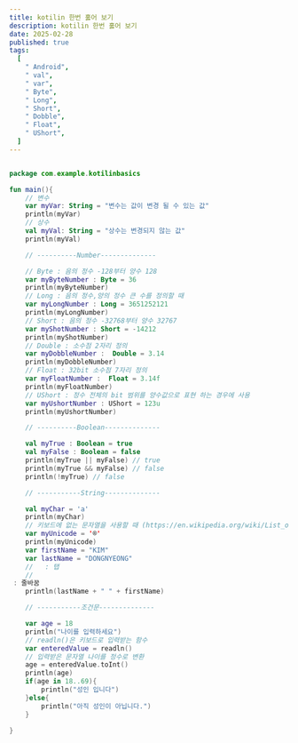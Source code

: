 ```yaml
---
title: kotilin 한번 훓어 보기
description: kotilin 한번 훓어 보기
date: 2025-02-28
published: true
tags:
  [
    " Android",
    " val",
    " var",
    " Byte",
    " Long",
    " Short",
    " Dobble",
    " Float",
    " UShort",
  ]
---
```


```kotlin

package com.example.kotilinbasics

fun main(){
    // 변수
    var myVar: String = "변수는 값이 변경 될 수 있는 값"
    println(myVar)
    // 상수
    val myVal: String = "상수는 변경되지 않는 값"
    println(myVal)

    // ----------Number--------------

    // Byte : 음의 정수 -128부터 양수 128
    var myByteNumber : Byte = 36
    println(myByteNumber)
    // Long : 음의 정수,양의 정수 큰 수를 정의할 때
    var myLongNumber : Long = 3651252121
    println(myLongNumber)
    // Short : 음의 정수 -32768부터 양수 32767
    var myShotNumber : Short = -14212
    println(myShotNumber)
    // Double : 소수점 2자리 정의
    var myDobbleNumber :  Double = 3.14
    println(myDobbleNumber)
    // Float : 32bit 소수점 7자리 정의
    var myFloatNumber :  Float = 3.14f
    println(myFloatNumber)
    // UShort : 정수 전체의 bit 범위를 양수값으로 표현 하는 경우에 사용
    var myUshortNumber : UShort = 123u
    println(myUshortNumber)

    // ----------Boolean--------------

    val myTrue : Boolean = true
    val myFalse : Boolean = false
    println(myTrue || myFalse) // true
    println(myTrue && myFalse) // false
    println(!myTrue) // false

    // -----------String--------------

    val myChar = 'a'
    println(myChar)
    // 키보드에 없는 문자열을 사용할 때 (https://en.wikipedia.org/wiki/List_of_Unicode_characters)
    var myUnicode = '®'
    println(myUnicode)
    var firstName = "KIM"
    var lastName = "DONGNYEONG"
    // 	 : 탭
    //
 : 줄바꿈
    println(lastName + " " + firstName)

    // -----------조건문--------------

    var age = 18
    println("나이를 입력하세요")
    // readln()은 키보드로 입력받는 함수
    var enteredValue = readln()
    // 입력받은 문자열 나이를 정수로 변환
    age = enteredValue.toInt()
    println(age)
    if(age in 18..69){
        println("성인 입니다")
    }else{
        println("아직 성인이 아닙니다.")
    }

}
```
